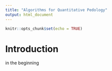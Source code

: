 ```yaml
---
title: "Algorithms for Quantitative Pedology"
output: html_document
---
```


```r
knitr::opts_chunk$set(echo = TRUE)
```

# Introduction

in the beginning

